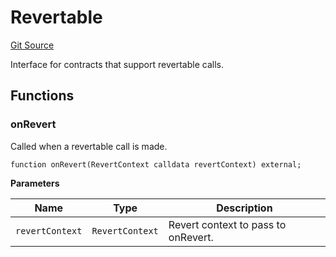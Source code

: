 # Revertable
[Git Source](https://github.com/zeta-chain/protocol-contracts/blob/main/docs/src/contracts/Revert.sol)

Interface for contracts that support revertable calls.


## Functions
### onRevert

Called when a revertable call is made.


```solidity
function onRevert(RevertContext calldata revertContext) external;
```
**Parameters**

|Name|Type|Description|
|----|----|-----------|
|`revertContext`|`RevertContext`|Revert context to pass to onRevert.|


